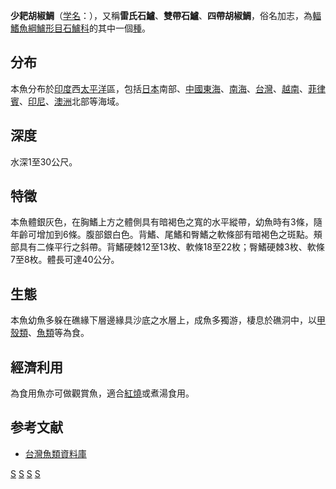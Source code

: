 {{Speciesbox
| taxon = Plectorhinchus lessonii
| image = Striped sweetlips.jpg
| image_caption = 少耙胡椒鯛，拍摄于[[台湾|台湾]]附近海域
| status = LC
| status_system = iucn3.1
| binomial_authority = [[乔治·居维叶|Cuvier]], 1830
| synonyms =*''Plectorhinchus diagrammus''<br /><small>Cuvier, 1830</small>
*''Diagramma lessonii''<br /><small>Cuvier, 1830</small>
}}
'''少耙胡椒鯛'''（[[学名|学名]]：''{{lang|la|Plectorhinchus lessonii}}''），又稱'''雷氏石鱸'''、'''雙帶石鱸'''、'''四帶胡椒鯛'''，俗名加志，為[[輻鰭魚綱|輻鰭魚綱]][[鱸形目|鱸形目]][[石鱸科|石鱸科]]的其中一個[[種|種]]。

==分布==
本魚分布於[[印度|印度]]西[[太平洋|太平洋]]區，包括[[日本|日本]]南部、[[中國|中國]][[東海|東海]]、[[南海|南海]]、[[台灣|台灣]]、[[越南|越南]]、[[菲律賓|菲律賓]]、[[印尼|印尼]]、[[澳洲|澳洲]]北部等海域。

==深度==
水深1至30公尺。

==特徵==
本魚體銀灰色，在胸鰭上方之體側具有暗褐色之寬的水平縱帶，幼魚時有3條，隨年齡可增加到6條。腹部銀白色。背鰭、尾鰭和臀鰭之軟條部有暗褐色之斑點。頰部具有二條平行之斜帶。背鰭硬棘12至13枚、軟條18至22枚；臀鰭硬棘3枚、軟條7至8枚。體長可達40公分。

==生態==
本魚幼魚多躲在礁緣下層邊緣具沙底之水層上，成魚多獨游，棲息於礁洞中，以[[甲殼類|甲殼類]]、[[魚類|魚類]]等為食。

==經濟利用==
為食用魚亦可做觀賞魚，適合[[紅燒|紅燒]]或煮湯食用。

==参考文献==
*[http://fishdb.sinica.edu.tw/ 台灣魚類資料庫] {{Wayback|url=http://fishdb.sinica.edu.tw/ |date=20160304193340 }}
{{Taxonbar|from=Q3317849}}

[[Category:食用鱼|S]]
[[Category:觀賞魚|S]]
[[Category:胡椒鯛屬|S]]
[[Category:_1830年描述的鱼类|S]]